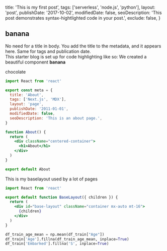 
  title: 'This is my first post',
  tags: ['serverless', 'node.js', 'python'],
  layout: 'post',
  publishDate: '2017-10-02',
  modifiedDate: false,
  seoDescription:
    'This post demonstrates syntax-hightlighted code in your post.',
  exclude: false,
}

<BlogMeta data={props} />

## banana

No need for a title in body. You add the title to the metadata, and it appears here.
Same for tags and publication date.  
This starter blog is set up for code highlighting like so:
We created a beautiful component
**banana**  
  

chocolate



```jsx
import React from 'react'

export const meta = {
  title: 'About',
  tags: ['Next.js', 'MDX'],
  layout: 'page',
  publishDate: '2011-01-01',
  modifiedDate: false,
  seoDescription: 'This is an about page.',
}

function About() {
  return (
    <div className="centered-container">
      <h1>About</h1>
    </div>
  )
}

export default About
```

<LinkAnchor element="h2" id="chapter-1" text="BaseLayout component" />

This is my baselayout used by a lot of pages

```jsx
import React from 'react'

export default function BaseLayout({ children }) {
  return (
    <div id="base-layout" className="container mx-auto mt-16">
      {children}
    </div>
  )
}
```

```python
df_train_age_mean = np.mean(df_train["Age"])
df_train['Age'].fillna(df_train_age_mean, inplace=True)
df_train['Embarked'].fillna('S', inplace=True)
```
